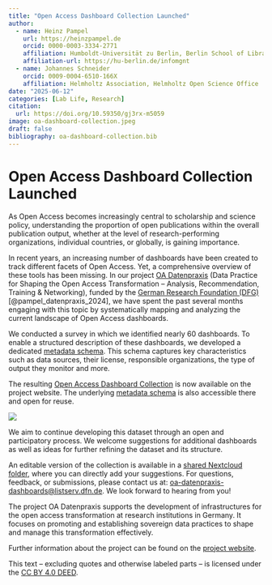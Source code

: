 ```yaml
---
title: "Open Access Dashboard Collection Launched"
author: 
  - name: Heinz Pampel
    url: https://heinzpampel.de 
    orcid: 0000-0003-3334-2771
    affiliation: Humboldt-Universität zu Berlin, Berlin School of Library and Information Science (IBI) & Helmholtz Association, Helmholtz Open Science Office
    affiliation-url: https://hu-berlin.de/infomgnt
  - name: Johannes Schneider
    orcid: 0009-0004-6510-166X 
    affiliation: Helmholtz Association, Helmholtz Open Science Office
date: "2025-06-12"
categories: [Lab Life, Research]
citation: 
  url: https://doi.org/10.59350/gj3rx-m5059
image: oa-dashboard-collection.jpeg
draft: false
bibliography: oa-dashboard-collection.bib
---
```


# Open Access Dashboard Collection Launched

As Open Access becomes increasingly central to scholarship and science policy, understanding the proportion of open publications within the overall publication output, whether at the level of research-performing organizations, individual countries, or globally, is gaining importance.

In recent years, an increasing number of dashboards have been created to track different facets of Open Access. Yet, a comprehensive overview of these tools has been missing. In our project [OA Datenpraxis](https://oa-datenpraxis.de/en/) (Data Practice for Shaping the Open Access Transformation – Analysis, Recommendation, Training & Networking), funded by the [German Research Foundation (DFG)](https://www.dfg.de/) [@pampel_datenpraxis_2024], we have spent the past several months engaging with this topic by systematically mapping and analyzing the current landscape of Open Access dashboards.

We conducted a survey in which we identified nearly 60 dashboards. To enable a structured description of these dashboards, we developed a dedicated [metadata schema](https://oa-datenpraxis.de/dashboards_schema.html). This schema captures key characteristics such as data sources, their license, responsible organizations, the type of output they monitor and more.

The resulting [Open Access Dashboard Collection](https://oa-datenpraxis.de/en/dashboard_uebersicht.html) is now available on the project website. The underlying [metadata schema](https://oa-datenpraxis.de/dashboards_schema.html) is also accessible there and open for reuse.

![](oa-dashboard-collection.jpeg)

We aim to continue developing this dataset through an open and participatory process. We welcome suggestions for additional dashboards as well as ideas for further refining the dataset and its structure.

An editable version of the collection is available in a [shared Nextcloud folder](https://nextcloud.gfz.de/s/QG38J6kEDbJ8DXz), where you can directly add your suggestions. For questions, feedback, or submissions, please contact us at: [oa-datenpraxis-dashboards\@listserv.dfn.de](mailto:oa-datenpraxis-dashboards@listserv.dfn.de). We look forward to hearing from you!

The project OA Datenpraxis supports the development of infrastructures for the open access transformation at research institutions in Germany. It focuses on promoting and establishing sovereign data practices to shape and manage this transformation effectively.

Further information about the project can be found on the [project website](https://oa-datenpraxis.de/en).

This text – excluding quotes and otherwise labeled parts – is licensed under the [CC BY 4.0 DEED](https://creativecommons.org/licenses/by/4.0/deed.de).
